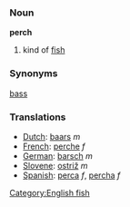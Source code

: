 ===Noun===
'''perch'''

# kind of [[fish]]

===Synonyms===
[[bass]]
===Translations===
*[[Dutch]]: [[baars]] ''m''
*[[French]]: [[perche]] ''f''
*[[German]]: [[barsch]] ''m''
*[[Slovene]]: [[ostriž]] ''m''
*[[Spanish]]: [[perca]] ''f'', [[percha]] ''f''

[[Category:English fish]]